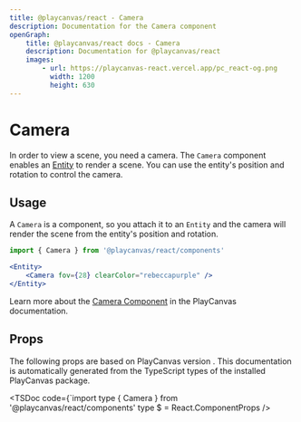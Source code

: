 ```yaml
---
title: @playcanvas/react - Camera
description: Documentation for the Camera component
openGraph:
    title: @playcanvas/react docs - Camera
    description: Documentation for @playcanvas/react
    images:
        - url: https://playcanvas-react.vercel.app/pc_react-og.png
          width: 1200
          height: 630
---
```

# Camera

In order to view a scene, you need a camera. The `Camera` component enables an [Entity](/docs/api/entity) to render a scene. You can use the entity's position and rotation to control the camera.

## Usage

A `Camera` is a component, so you attach it to an `Entity` and the camera will render the scene from the entity's position and rotation.

```jsx copy
import { Camera } from '@playcanvas/react/components'

<Entity>
    <Camera fov={28} clearColor="rebeccapurple" />
</Entity>
```

Learn more about the [Camera Component](https://api.playcanvas.com/classes/Engine.CameraComponent.html) in the PlayCanvas documentation.

## Props

The following props are based on PlayCanvas version **<PcVersion />**. This documentation is automatically generated from the TypeScript types of the installed PlayCanvas package.

<TSDoc
  code={`import type { Camera } from '@playcanvas/react/components'
type $ = React.ComponentProps<typeof Camera>
/>
